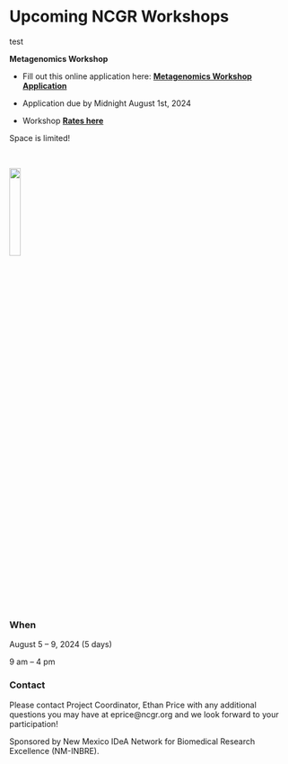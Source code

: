 
# Upcoming NCGR Workshops{-}

test

**Metagenomics Workshop**

- Fill out this online application here: 
[**Metagenomics Workshop Application**](https://docs.google.com/forms/d/e/1FAIpQLScYyqAZaiSDdA9LwS-uEvGyiiqc13e9xzCZRX3y68kSMhbb2g/viewform)


- Application due by Midnight August 1st, 2024

- Workshop [**Rates here**](https://inbre.ncgr.org/ncgr-INBRE-2024/workshop-rates.html#workshop-rates)


Space is limited!

<br>

![](./Figures/ncgr.png){width=20%}

### When{-}

August 5 – 9, 2024 (5 days)

9 am – 4 pm


### Contact{-}

Please contact Project Coordinator, Ethan Price with any additional questions you may have at eprice@ncgr.org and we look forward to your participation!

Sponsored by New Mexico IDeA Network for Biomedical Research Excellence (NM-INBRE).

